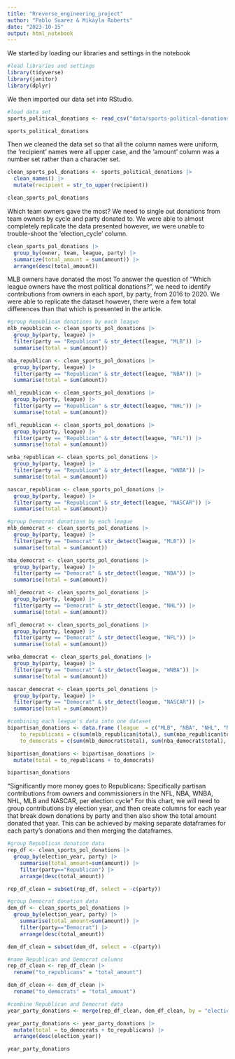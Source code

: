 ```yaml
---
title: "Rreverse_engineering_project"
author: "Pablo Suarez & Mikayla Roberts"
date: "2023-10-15"
output: html_notebook
---
```

We started by loading our libraries and settings in the notebook
```r
#load libraries and settings
library(tidyverse)
library(janitor)
library(dplyr)
```
We then imported our data set into RStudio.

```r
#load data set
sports_political_donations <- read_csv("data/sports-political-donations.csv")

sports_political_donations
```
Then we cleaned the data set so that all the column names were uniform, the 'recipient' names were all upper case, and the 'amount' column was a number set rather than a character set.
```r
clean_sports_pol_donations <- sports_political_donations |>
  clean_names() |>
  mutate(recipient = str_to_upper(recipient))

clean_sports_pol_donations
```
Which team owners gave the most?
We need to single out donations from team owners by cycle and party donated to. We were able to almost completely replicate the data presented however, we were unable to trouble-shoot the 'election_cycle' column.
```r
clean_sports_pol_donations |>
  group_by(owner, team, league, party) |>
  summarize(total_amount = sum(amount)) |>
  arrange(desc(total_amount))
```
MLB owners have donated the most
To answer the question of "Which league owners have the most political donations?", we need to identify contributions from owners in each sport, by party, from 2016 to 2020. We were able to replicate the dataset however, there were a few total differences than that which is presented in the article.
```r
#group Republican donations by each league
mlb_republican <- clean_sports_pol_donations |>
  group_by(party, league) |>
  filter(party == "Republican" & str_detect(league, "MLB")) |>
  summarise(total = sum(amount))

nba_republican <- clean_sports_pol_donations |>
  group_by(party, league) |>
  filter(party == "Republican" & str_detect(league, "NBA")) |>
  summarise(total = sum(amount))

nhl_republican <- clean_sports_pol_donations |>
  group_by(party, league) |>
  filter(party == "Republican" & str_detect(league, "NHL")) |>
  summarise(total = sum(amount))

nfl_republican <- clean_sports_pol_donations |>
  group_by(party, league) |>
  filter(party == "Republican" & str_detect(league, "NFL")) |>
  summarise(total = sum(amount))

wnba_republican <- clean_sports_pol_donations |>
  group_by(party, league) |>
  filter(party == "Republican" & str_detect(league, "WNBA")) |>
  summarise(total = sum(amount))

nascar_republican <- clean_sports_pol_donations |>
  group_by(party, league) |>
  filter(party == "Republican" & str_detect(league, "NASCAR")) |>
  summarise(total = sum(amount))

#group Democrat donations by each league
mlb_democrat <- clean_sports_pol_donations |>
  group_by(party, league) |>
  filter(party == "Democrat" & str_detect(league, "MLB")) |>
  summarise(total = sum(amount))

nba_democrat <- clean_sports_pol_donations |>
  group_by(party, league) |>
  filter(party == "Democrat" & str_detect(league, "NBA")) |>
  summarise(total = sum(amount))

nhl_democrat <- clean_sports_pol_donations |>
  group_by(party, league) |>
  filter(party == "Democrat" & str_detect(league, "NHL")) |>
  summarise(total = sum(amount))

nfl_democrat <- clean_sports_pol_donations |>
  group_by(party, league) |>
  filter(party == "Democrat" & str_detect(league, "NFL")) |>
  summarise(total = sum(amount))

wnba_democrat <- clean_sports_pol_donations |>
  group_by(party, league) |>
  filter(party == "Democrat" & str_detect(league, "WNBA")) |>
  summarise(total = sum(amount))

nascar_democrat <- clean_sports_pol_donations |>
  group_by(party, league) |>
  filter(party == "Democrat" & str_detect(league, "NASCAR")) |>
  summarise(total = sum(amount))

#combining each league's data into one dataset
bipartisan_donations <- data.frame (league  = c("MLB", "NBA", "NHL", "NFL", "WNBA", "NASACAR"),
    to_republicans = c(sum(mlb_republican$total), sum(nba_republican$total), sum(nhl_republican$total), sum(nfl_republican$total), sum(wnba_republican$total), sum(nascar_republican$total)),
    to_democrats = c(sum(mlb_democrat$total), sum(nba_democrat$total), sum(nhl_democrat$total), sum(nfl_democrat$total), sum(wnba_democrat$total), sum(nascar_democrat$total)))

bipartisan_donations <- bipartisan_donations |>
  mutate(total = to_republicans + to_democrats)

bipartisan_donations
```
"Significantly more money goes to Republicans: Specifically partisan contributions from owners and commissioners in the NFL, NBA, WNBA, NHL, MLB and NASCAR, per election cycle"
For this chart, we will need to group contributions by election year, and then create columns for each year that break down donations by party and then also show the total amount donated that year. This can be achieved by making separate dataframes for each party's donations and then merging the dataframes.

```r
#group Republican donation data
rep_df <- clean_sports_pol_donations |>
  group_by(election_year, party) |>
    summarise(total_amount=sum(amount)) |>
    filter(party=="Republican") |>
    arrange(desc(total_amount))

rep_df_clean = subset(rep_df, select = -c(party))

#group Democrat donation data
dem_df <- clean_sports_pol_donations |>
  group_by(election_year, party) |>
    summarise(total_amount=sum(amount)) |>
    filter(party=="Democrat") |>
    arrange(desc(total_amount))

dem_df_clean = subset(dem_df, select = -c(party))

#name Republican and Democrat columns
rep_df_clean <- rep_df_clean |>
  rename("to_republicans" = "total_amount")

dem_df_clean <- dem_df_clean |>
  rename("to_democrats" = "total_amount")

#combine Republican and Democrat data
year_party_donations <- merge(rep_df_clean, dem_df_clean, by = "election_year")

year_party_donations <- year_party_donations |>
  mutate(total = to_democrats + to_republicans) |>
  arrange(desc(election_year))

year_party_donations
```